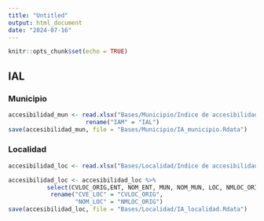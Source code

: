```yaml
---
title: "Untitled"
output: html_document
date: "2024-07-16"
---
```


```r
knitr::opts_chunk$set(echo = TRUE)
```

## IAL {-}

### Municipio {-}

```r
accesibilidad_mun <- read.xlsx("Bases/Municipio/Indice de accesibilidad/Indice de accesibilidad_2020.xlsx", sheet = "bd_accesibilidad") %>%
                      rename("IAM" = "IAL")
save(accesibilidad_mun, file = "Bases/Municipio/IA_municipio.Rdata")
```


### Localidad {-}

```r
accesibilidad_loc <- read.xlsx("Bases/Localidad/Indice de accesibilidad/Indice de accesibilidad_2020.xlsx", sheet = "bd_accesibilidad") 

accesibilidad_loc <- accesibilidad_loc %>%
           select(CVLOC_ORIG,ENT, NOM_ENT, MUN, NOM_MUN, LOC, NMLOC_ORIG, IAL, GACC, TAMLOC, TIPO_LOC) %>%
            rename("CVE_LOC" = "CVLOC_ORIG",
                   "NOM_LOC" = "NMLOC_ORIG")
save(accesibilidad_loc, file = "Bases/Localidad/IA_localidad.Rdata")
```
